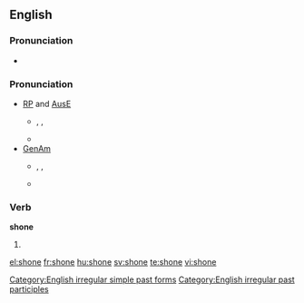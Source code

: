 ==English==

===Pronunciation===
*{{audio|en-us-shone.ogg|Audio (US)}}

===Pronunciation===
*[[w:Received Pronunciation|RP]] and [[w:Australian English|AusE]]
**{{IPA|/ʃɒn/}}, {{SAMPA|/SQn/}}, {{enPR|shŏn}}
**{{rhymes|ɒn}}
*[[w:General American|GenAm]]
**{{IPA|/ʃoʊn/}}, {{SAMPA|/SoUn/}}, {{enPR|shōn}}
**{{rhymes|əʊn}}

===Verb===
'''shone'''
# {{past of|[[shine]]}}

[[Category:English irregular simple past forms]]
[[Category:English irregular past participles]]

[[el:shone]]
[[fr:shone]]
[[hu:shone]]
[[sv:shone]]
[[te:shone]]
[[vi:shone]]